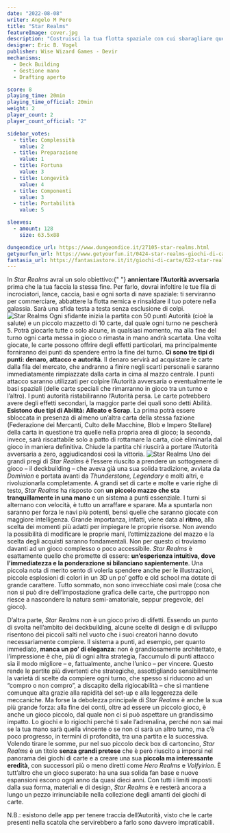 ```yaml
---
date: "2022-08-08"
writer: Angelo M Pero
title: "Star Realms"
featureImage: cover.jpg
description: "Costruisci la tua flotta spaziale con cui sbaragliare quella avversaria"
designer: Eric B. Vogel
publisher: Wise Wizard Games - Devir
mechanisms:
  - Deck Building
  - Gestione mano
  - Drafting aperto

score: 8
playing_time: 20min
playing_time_official: 20min
weight: 2
player_count: 2
player_count_official: "2"

sidebar_votes:
  - title: Complessità
    value: 2
  - title: Preparazione
    value: 1
  - title: Fortuna
    value: 3
  - title: Longevità
    value: 4
  - title: Componenti
    value: 3
  - title: Portabilità
    value: 5

sleeves:
  - amount: 128
    size: 63.5x88

dungeondice_url: https://www.dungeondice.it/27105-star-realms.html
getyourfun_url: https://www.getyourfun.it/0424-star-realms-giochi-di-carte.html
fantasia_url: https://fantasiastore.it/it/giochi-di-carte/622-star-realms.html
---
```


<Setting>
  In <em>Star Realms</em> avrai un solo obiettivo:{" "}
  <strong>annientare l’Autorità avversaria</strong> prima che la tua faccia la
  stessa fine. Per farlo, dovrai infoltire le tue fila di incrociatori, lance,
  caccia, basi e ogni sorta di nave spaziale: ti serviranno per commerciare,
  abbattere la flotta nemica e rinsaldare il tuo potere nella galassia. Sarà una
  sfida testa a testa senza esclusione di colpi.
</Setting>

<img src="./game1.jpg" alt="Star Realms" />

<Rules>
  Ogni sfidante inizia la partita con 50 punti Autorità (cioè la salute) e un
  piccolo mazzetto di 10 carte, dal quale ogni turno ne pescherà 5. Potrà
  giocarle tutte o solo alcune, in qualsiasi momento, ma alla fine del turno
  ogni carta messa in gioco o rimasta in mano andrà scartata. Una volta giocate,
  le carte possono offrire degli effetti particolari, ma principalmente
  forniranno dei punti da spendere entro la fine del turno.
  <strong>Ci sono tre tipi di punti: denaro, attacco e autorità</strong>. Il denaro
  servirà ad acquistare le carte dalla fila del mercato, che andranno a finire negli
  scarti personali e saranno immediatamente rimpiazzate dalla carta in cima al mazzo
  centrale. I punti attacco saranno utilizzati per colpire l’Autorità avversaria
  o eventualmente le basi spaziali (delle carte speciali che rimarranno in gioco
  tra un turno e l’altro). I punti autorità ristabiliranno l’Autorità persa. Le carte
  potrebbero avere degli effetti secondari, la maggior parte dei quali sono detti
  Abilità. <strong>Esistono due tipi di Abilità: Alleato e Scrap</strong>. La prima
  potrà essere sbloccata in presenza di almeno un’altra carta della stessa fazione
  (Federazione dei Mercanti, Culto delle Macchine, Blob e Impero Stellare) della
  carta in questione tra quelle nella propria area di gioco; la seconda, invece,
  sarà riscattabile solo a patto di rottamare la carta, cioè eliminarla dal gioco
  in maniera definitiva. Chiude la partita chi riuscirà a portare l’Autorità avversaria
  a zero, aggiudicandosi così la vittoria.
</Rules>

<img src="./game2.jpg" alt="Star Realms" />

<Feedback>
Uno dei grandi pregi di <em>Star Realms</em> è l’essere riuscito a prendere un sottogenere di gioco – il deckbuilding – che aveva già una sua solida tradizione, avviata da <em>Dominion</em> e portata avanti da <em>Thunderstone, Legendary</em> e molti altri, e rivoluzionarla completamente. A grandi set di carte e molte e varie righe di testo, <em>Star Realms</em> ha risposto con <strong>un piccolo mazzo che sta tranquillamente in una mano</strong> e un sistema a punti essenziale.
I turni si alternano con velocità, è tutto un arraffare e sparare. Ma a spuntarla non saranno per forza le navi più potenti, bensì quelle che saranno giocate con maggiore intelligenza. Grande importanza, infatti, viene data al <strong>ritmo</strong>, alla scelta dei momenti più adatti per impiegare le proprie risorse. Non avendo la possibilità di modificare le proprie mani, l’ottimizzazione del mazzo e la scelta degli acquisti saranno fondamentali.
Non per questo ci troviamo davanti ad un gioco complesso o poco accessibile. <em>Star Realms</em> è esattamente quello che promette di essere: <strong>un’esperienza intuitiva, dove l’immediatezza e la ponderazione si bilanciano sapientemente</strong>.
Una piccola nota di merito sento di volerla spendere anche per le illustrazioni, piccole esplosioni di colori in un 3D un po’ goffo e old school ma dotate di grande carattere. Tutto sommato, non sono invecchiate così male (cosa che non si può dire dell’impostazione grafica delle carte, che purtroppo non riesce a nascondere la natura semi-amatoriale, seppur pregevole, del gioco).

D’altra parte, <em>Star Realms</em> non è un gioco privo di difetti. Essendo un punto di svolta nell’ambito dei deckbuilding, alcune scelte di design e di sviluppo risentono dei piccoli salti nel vuoto che i suoi creatori hanno dovuto necessariamente compiere. Il sistema a punti, ad esempio, per quanto immediato, <strong>manca un po’ di eleganza</strong>: non è grandiosamente architettato, e l’impressione è che, più di ogni altra strategia, l’accumulo di punti attacco sia il modo migliore – e, fattualmente, anche l’unico – per vincere. Questo rende le partite più divertenti che strategiche, assottigliando sensibilmente la varietà di scelte da compiere ogni turno, che spesso si riducono ad un “compro o non compro”, a discapito della rigiocabilità – che si mantiene comunque alta grazie alla rapidità del set-up e alla leggerezza delle meccaniche.
Ma forse la debolezza principale di <em>Star Realms</em> è anche la sua più grande forza: alla fine dei conti, oltre ad essere un piccolo gioco, è anche un gioco piccolo, dal quale non ci si può aspettare un grandissimo impatto. Lo giochi e lo rigiochi perché ti sale l’adrenalina, perché non sai mai se la tua mano sarà quella vincente o se non ci sarà un altro turno, ma c’è poco progresso, in termini di profondità, tra una partita e la successiva.
Volendo tirare le somme, pur nel suo piccolo deck box di cartoncino, <em>Star Realms</em> è un titolo <strong>senza grandi pretese</strong> che è però riuscito a imporsi nel panorama dei giochi di carte e a creare una sua <strong>piccola ma interessante eredità</strong>, con successori più o meno diretti come <em>Hero Realms</em> e <em>Volfyirion</em>. È tutt’altro che un gioco superato: ha una sua solida fan base e nuove espansioni escono ogni anno da quasi dieci anni. Con tutti i limiti imposti dalla sua forma, materiali e di design, <em>Star Realms</em> è e resterà ancora a lungo un pezzo irrinunciabile nella collezione degli amanti dei giochi di carte.

N.B.: esistono delle app per tenere traccia dell’Autorità, visto che le carte presenti nella scatola che servirebbero a farlo sono davvero impraticabili.

</Feedback>

<Instagram id="ChAOXhBjILw" />

